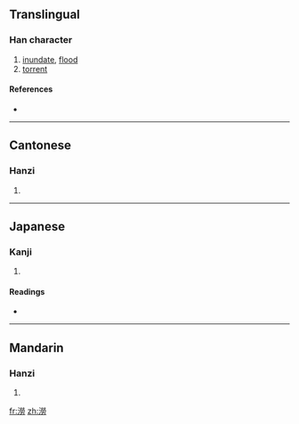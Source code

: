 {{also|涝}}
==Translingual==

===Han character===
{{Han char|rn=85|rad=水|as=12|sn=15|four=3912<sub>7</sub>|canj=水火火尸 (EFFS)}}

# [[inundate]], [[flood]]
# [[torrent]]

====References====
* {{Han ref|kx=0651.280|dkj=18318|dj=1061.290|hdz=31747.110|uh=6F87|ud=28551|bh=E5FC|bd=58876}}

----

==Cantonese==

===Hanzi===
{{yue-hanzi|jyut=|y=lou6|sim=涝}}

# {{defn|Cantonese|sort=水12}}

----

==Japanese==

===Kanji===
{{ja-kanji|grade=|rs=水12}}

# {{defn|Japanese|sort=水12}}

====Readings====
* {{ja-readings|on=[[ろう]] (rō)|kun=[[おおなみ]] (oonami)}}

----

==Mandarin==

===Hanzi===
{{cmn-hanzi|sim=涝|pin=[[láo]] ([[lao2]]), [[lào]] ([[lao4]])|wg=lao<sup>2</sup>, lao<sup>4</sup>}}

# {{defn|Mandarin|sort=水12}}

[[fr:澇]]
[[zh:澇]]
